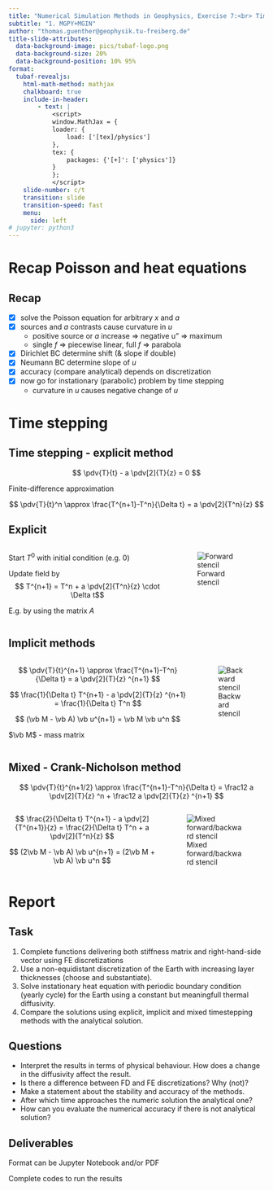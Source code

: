 ```yaml
---
title: "Numerical Simulation Methods in Geophysics, Exercise 7:<br> Timestepping with FE"
subtitle: "1. MGPY+MGIN"
author: "thomas.guenther@geophysik.tu-freiberg.de"
title-slide-attributes:
  data-background-image: pics/tubaf-logo.png
  data-background-size: 20%
  data-background-position: 10% 95%
format:
  tubaf-revealjs:
    html-math-method: mathjax
    chalkboard: true
    include-in-header:
        - text: |
            <script>
            window.MathJax = {
            loader: {
                load: ['[tex]/physics']
            },
            tex: {
                packages: {'[+]': ['physics']}
            }
            };
            </script>
    slide-number: c/t
    transition: slide
    transition-speed: fast
    menu: 
      side: left
# jupyter: python3 
--- 
```

# Recap Poisson and heat equations

## Recap

* [x] solve the Poisson equation for arbitrary $x$ and $a$
* [x] sources and $a$ contrasts cause curvature in $u$<br>
  * positive source or $a$ increase $\Rightarrow$ negative u" $\Rightarrow$ maximum
  * single $f$ $\Rightarrow$ piecewise linear, full $f$ $\Rightarrow$ parabola
* [x] Dirichlet BC determine shift (& slope if double)
* [x] Neumann BC determine slope of $u$
* [x] accuracy (compare analytical) depends on discretization
* [x] now go for instationary (parabolic) problem by time stepping
  * curvature in $u$ causes negative change of $u$

# Time stepping

## Time stepping - explicit method

$$ \pdv{T}{t} - a \pdv[2]{T}{z} = 0 $$

Finite-difference approximation

$$ \pdv{T}{t}^n \approx \frac{T^{n+1}-T^n}{\Delta t} = a \pdv[2]{T^n}{z} $$

## Explicit

:::: {.columns}
::: {.column}
Start $T^0$ with initial condition (e.g. 0)

Update field by 
$$ T^{n+1} = T^n + a \pdv[2]{T^n}{z} \cdot \Delta t$$

E.g. by using the matrix $A$
:::
::: {.column}
![Forward stencil](pics/dtforward.svg)
:::
::::

## Implicit methods

:::: {.columns}
::: {.column}
$$ \pdv{T}{t}^{n+1} \approx \frac{T^{n+1}-T^n}{\Delta t} = a \pdv[2]{T}{z} ^{n+1} $$

$$ \frac{1}{\Delta t} T^{n+1} - a \pdv[2]{T}{z} ^{n+1} = \frac{1}{\Delta t} T^n $$

$$ (\vb M - \vb A) \vb u^{n+1} = \vb M \vb u^n $$ 

$\vb M$ - mass matrix
:::
::: {.column}
![Backward stencil](pics/dtbackward.svg)
:::
::::

## Mixed - Crank-Nicholson method

$$ \pdv{T}{t}^{n+1/2} \approx \frac{T^{n+1}-T^n}{\Delta t} = \frac12 a \pdv[2]{T}{z} ^n + \frac12 a \pdv[2]{T}{z} ^{n+1} $$

:::: {.columns}
::: {.column width="60%"}
$$ \frac{2}{\Delta t} T^{n+1} - a \pdv[2]{T^{n+1}}{z} = 
   \frac{2}{\Delta t} T^n + a \pdv[2]{T^n}{z} $$

$$ (2\vb M - \vb A) \vb u^{n+1} = (2\vb M + \vb A) \vb u^n $$ 

<!-- $$ \pdv{T}{t}^n \approx \frac{T^{n+1}-T^n}{\Delta t} = \frac12 a \pdv[2]{T}{z} ^n + \frac12 a \pdv[2]{T}{z} ^{n+1} $$ -->
:::
::: {.column width="40%"}
![Mixed forward/backward stencil](pics/dtmixed.svg)
:::
::::

# Report

## Task
1. Complete functions delivering both stiffness matrix and right-hand-side vector using FE discretizations 
1. Use a non-equidistant discretization of the Earth with increasing layer thicknesses (choose and substantiate).
1. Solve instationary heat equation with periodic boundary condition (yearly cycle) for the Earth using a constant but meaningfull thermal diffusivity.
1. Compare the solutions using explicit, implicit and mixed timestepping methods with the analytical solution.

## Questions

* Interpret the results in terms of physical behaviour. How does a change in the diffusivity affect the result.
* Is there a difference between FD and FE discretizations? Why (not)?
* Make a statement about the stability and accuracy of the methods. 
* After which time approaches the numeric solution the analytical one?
* How can you evaluate the numerical accuracy if there is not analytical solution?

## Deliverables

Format can be Jupyter Notebook and/or PDF

Complete codes to run the results 